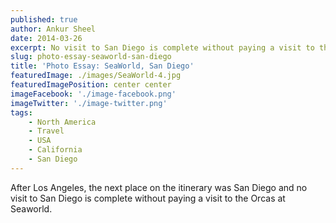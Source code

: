 ```yaml
---
published: true
author: Ankur Sheel
date: 2014-03-26
excerpt: No visit to San Diego is complete without paying a visit to the Orcas at Seaworld.
slug: photo-essay-seaworld-san-diego
title: 'Photo Essay: SeaWorld, San Diego'
featuredImage: ./images/SeaWorld-4.jpg
featuredImagePosition: center center
imageFacebook: './image-facebook.png'
imageTwitter: './image-twitter.png'
tags:
    - North America
    - Travel
    - USA
    - California
    - San Diego
---
```



After Los Angeles, the next place on the itinerary was San Diego and no visit to San Diego is complete without paying a
visit to the Orcas at Seaworld.

<ImageGallery relativeDirectory={props.path} />
